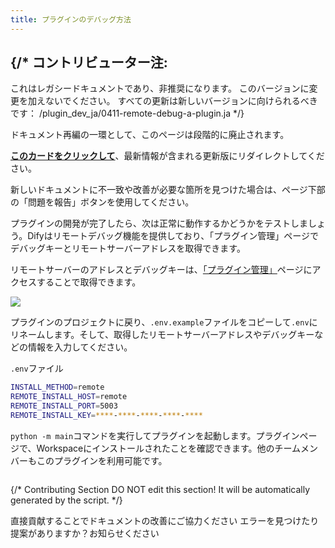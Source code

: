 ```yaml
---
title: プラグインのデバッグ方法
---
```



{/* 
  コントリビューター注:
  ----------------
  これはレガシードキュメントであり、非推奨になります。
  このバージョンに変更を加えないでください。
  すべての更新は新しいバージョンに向けられるべきです：
  /plugin_dev_ja/0411-remote-debug-a-plugin.ja
*/}

<Card title="このドキュメントはまもなく非推奨になります" icon="circle-exclamation" href="/plugin_dev_ja/0411-remote-debug-a-plugin.ja">
  <p>ドキュメント再編の一環として、このページは段階的に廃止されます。</p>
  
  <p><u><b>このカードをクリックして</b></u>、最新情報が含まれる更新版にリダイレクトしてください。</p>
  
  <p>新しいドキュメントに不一致や改善が必要な箇所を見つけた場合は、ページ下部の「問題を報告」ボタンを使用してください。</p>
</Card>

プラグインの開発が完了したら、次は正常に動作するかどうかをテストしましょう。Difyはリモートデバッグ機能を提供しており、「プラグイン管理」ページでデバッグキーとリモートサーバーアドレスを取得できます。

リモートサーバーのアドレスとデバッグキーは、[「プラグイン管理」](https://cloud.dify.ai/plugins)ページにアクセスすることで取得できます。

![](https://assets-docs.dify.ai/2025/04/2779338a43687f3e00155baccdd6d06c.png)

プラグインのプロジェクトに戻り、`.env.example`ファイルをコピーして`.env`にリネームします。そして、取得したリモートサーバーアドレスやデバッグキーなどの情報を入力してください。

`.env`ファイル

```bash
INSTALL_METHOD=remote
REMOTE_INSTALL_HOST=remote
REMOTE_INSTALL_PORT=5003
REMOTE_INSTALL_KEY=****-****-****-****-****
```

`python -m main`コマンドを実行してプラグインを起動します。プラグインページで、Workspaceにインストールされたことを確認できます。他のチームメンバーもこのプラグインを利用可能です。

<img
src="https://assets-docs.dify.ai/2024/12/ec26e5afc57bbfeb807719638f603807.png"
className="mx-auto"
alt=""
/>

{/*
Contributing Section
DO NOT edit this section!
It will be automatically generated by the script.
*/}

<CardGroup cols="2">
    <Card
        title="このページを編集する"
        icon="pen-to-square"
        href="https://github.com/langgenius/dify-docs-mintlify/edit/main/ja-jp/plugins/quick-start/debug-plugin.mdx"
    >
        直接貢献することでドキュメントの改善にご協力ください
    </Card>
    <Card
        title="問題を報告する"
        icon="github"
        href="https://github.com/langgenius/dify-docs-mintlify/issues/new?title=ドキュメントの問題%3A%20-plu&body=%23%23%20問題の説明%0A%3C%21--%20発見した問題について簡単に説明してください%20--%3E%0A%0A%23%23%20ページリンク%0Ahttps%3A%2F%2Fgithub.com%2Flanggenius%2Fdify-docs-mintlify%2Fblob%2Fmain%2Fja-jp/plugins/quick-start%2Fdebug-plugin.mdx%0A%0A%23%23%20提案される変更%0A%3C%21--%20特定の変更案がある場合は、ここで説明してください%20--%3E%0A%0A%3C%21--%20ドキュメントの品質向上にご協力いただきありがとうございます！%20--%3E"
    >
        エラーを見つけたり提案がありますか？お知らせください
    </Card>
</CardGroup>
